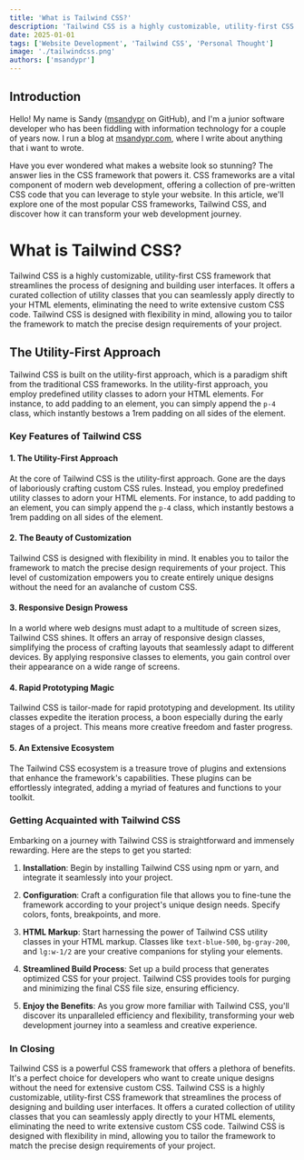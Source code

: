 ```yaml
---
title: 'What is Tailwind CSS?'
description: 'Tailwind CSS is a highly customizable, utility-first CSS framework that streamlines the process of designing and building user interfaces.'
date: 2025-01-01
tags: ['Website Development', 'Tailwind CSS', 'Personal Thought']
image: './tailwindcss.png'
authors: ['msandypr']
---
```


## Introduction

Hello! My name is Sandy ([msandypr](https://github.com/msandypr) on GitHub), and I'm a junior software developer who has been fiddling with information technology for a couple of years now. I run a blog at [msandypr.com](https://msandypr.com), where I write about anything that i want to wrote.

Have you ever wondered what makes a website look so stunning? The answer lies in the CSS framework that powers it. CSS frameworks are a vital component of modern web development, offering a collection of pre-written CSS code that you can leverage to style your website. In this article, we'll explore one of the most popular CSS frameworks, Tailwind CSS, and discover how it can transform your web development journey.

# What is Tailwind CSS?

Tailwind CSS is a highly customizable, utility-first CSS framework that streamlines the process of designing and building user interfaces. It offers a curated collection of utility classes that you can seamlessly apply directly to your HTML elements, eliminating the need to write extensive custom CSS code. Tailwind CSS is designed with flexibility in mind, allowing you to tailor the framework to match the precise design requirements of your project.

## The Utility-First Approach

Tailwind CSS is built on the utility-first approach, which is a paradigm shift from the traditional CSS frameworks. In the utility-first approach, you employ predefined utility classes to adorn your HTML elements. For instance, to add padding to an element, you can simply append the `p-4` class, which instantly bestows a 1rem padding on all sides of the element.

### Key Features of Tailwind CSS

#### 1. The Utility-First Approach

At the core of Tailwind CSS is the utility-first approach. Gone are the days of laboriously crafting custom CSS rules. Instead, you employ predefined utility classes to adorn your HTML elements. For instance, to add padding to an element, you can simply append the `p-4` class, which instantly bestows a 1rem padding on all sides of the element.

#### 2. The Beauty of Customization

Tailwind CSS is designed with flexibility in mind. It enables you to tailor the framework to match the precise design requirements of your project. This level of customization empowers you to create entirely unique designs without the need for an avalanche of custom CSS.

#### 3. Responsive Design Prowess

In a world where web designs must adapt to a multitude of screen sizes, Tailwind CSS shines. It offers an array of responsive design classes, simplifying the process of crafting layouts that seamlessly adapt to different devices. By applying responsive classes to elements, you gain control over their appearance on a wide range of screens.

#### 4. Rapid Prototyping Magic

Tailwind CSS is tailor-made for rapid prototyping and development. Its utility classes expedite the iteration process, a boon especially during the early stages of a project. This means more creative freedom and faster progress.

#### 5. An Extensive Ecosystem

The Tailwind CSS ecosystem is a treasure trove of plugins and extensions that enhance the framework's capabilities. These plugins can be effortlessly integrated, adding a myriad of features and functions to your toolkit.

### Getting Acquainted with Tailwind CSS

Embarking on a journey with Tailwind CSS is straightforward and immensely rewarding. Here are the steps to get you started:

1. **Installation**: Begin by installing Tailwind CSS using npm or yarn, and integrate it seamlessly into your project.

2. **Configuration**: Craft a configuration file that allows you to fine-tune the framework according to your project's unique design needs. Specify colors, fonts, breakpoints, and more.

3. **HTML Markup**: Start harnessing the power of Tailwind CSS utility classes in your HTML markup. Classes like `text-blue-500`, `bg-gray-200`, and `lg:w-1/2` are your creative companions for styling your elements.

4. **Streamlined Build Process**: Set up a build process that generates optimized CSS for your project. Tailwind CSS provides tools for purging and minimizing the final CSS file size, ensuring efficiency.

5. **Enjoy the Benefits**: As you grow more familiar with Tailwind CSS, you'll discover its unparalleled efficiency and flexibility, transforming your web development journey into a seamless and creative experience.

### In Closing

Tailwind CSS is a powerful CSS framework that offers a plethora of benefits. It's a perfect choice for developers who want to create unique designs without the need for extensive custom CSS. Tailwind CSS is a highly customizable, utility-first CSS framework that streamlines the process of designing and building user interfaces. It offers a curated collection of utility classes that you can seamlessly apply directly to your HTML elements, eliminating the need to write extensive custom CSS code. Tailwind CSS is designed with flexibility in mind, allowing you to tailor the framework to match the precise design requirements of your project.